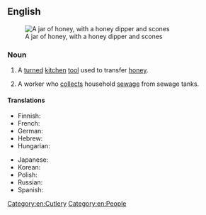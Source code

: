 ==English==
{{wikipedia}}
[[Image:runny hunny.jpg|thumb|A jar of honey, with a honey dipper and scones]]

===Noun===
{{en-noun}}

# A [[turned]] [[kitchen]] [[tool]] used to transfer [[honey]].
#: {{syn|en|honey drizzler|q1=chiefly Commonwealth of Nations}}
# {{lb|en|chiefly|US|informal}} A worker who [[collect]]s household [[sewage]] from sewage tanks.

====Translations====
{{trans-top|kitchen tool}}
* Finnish: {{t|fi|hunajalusikka}}
* French: {{t+|fr|cuillère à miel|f}}
* German: {{t|de|Honiglöffel|m}}
* Hebrew: {{t+|he|דִּבְשׁוֹן|m|tr=divshon}}
* Hungarian: {{t|hu|mézcsepegtető}}
{{trans-mid}}
* Japanese: {{t|ja|ハニーディッパー|tr=hanī dippā|sc=Jpan}}
* Korean: {{t|ko|꿀 국자}}
* Polish: {{t|pl|[[czerpak]] [[do]] [[miód|miodu]]|m}}
* Russian: {{t|ru|[[ло́жка]] [[для]] [[мёд]]а|f}}
* Spanish: {{t|es|[[cuchara]] [[para]] [[miel]]|f}}
{{trans-bottom}}

[[Category:en:Cutlery]]
[[Category:en:People]]